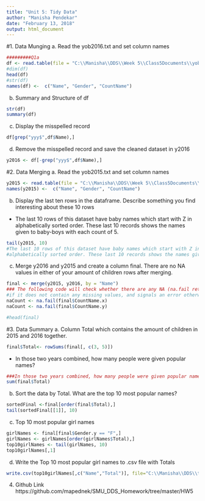 ---
title: "Unit 5: Tidy Data"
author: "Manisha Pendekar"
date: "February 13, 2018"
output: html_document
---
#1. Data Munging 
a. Read the yob2016.txt and set column names
```{r echo=TRUE}
#########Q1a
df <- read.table(file = "C:\\Manisha\\DDS\\Week 5\\Class5Documents\\yob2016.txt", header = FALSE, sep = ";")
#dim(df)
head(df)
#str(df)
names(df) <-  c("Name", "Gender", "CountName")
```
b. Summary and Structure of df
```{r echo=TRUE}
str(df)
summary(df)
```
c. Display the misspelled record
```{r echo=TRUE}
df[grep("yyy$",df$Name),]
```
d. Remove the misspelled record and save the cleaned dataset in y2016
```{r echo=TRUE}
y2016 <- df[-grep("yyy$",df$Name),]
```
#2. Data Merging
a. Read the yob2015.txt and set column names
```{r echo=TRUE}
y2015 <- read.table(file = "C:\\Manisha\\DDS\\Week 5\\Class5Documents\\yob2015.txt", header = FALSE, sep = ",")
names(y2015) <-  c("Name", "Gender", "CountName")
```
b. Display the last ten rows in the dataframe.  Describe something you find interesting about these 10 rows
* The last 10 rows of this dataset have baby names which start with Z in 
alphabetically sorted order. These last 10 records shows the names given to baby-boys 
with each count of 5.
```{r echo=TRUE}
tail(y2015, 10)
#The last 10 rows of this dataset have baby names which start with Z in 
#alphabetically sorted order. These last 10 records shows the names given to #baby-boys with each count of 5.
```
c. Merge y2016 and y2015 and create a column final. There are no NA values in either of your amount of children rows after merging.
```{r echo=TRUE}
final <- merge(y2015, y2016, by = "Name")
### The following code will check whether there are any NA (na.fail returns the object
#if it does not contain any missing values, and signals an error otherwise.)
naCount <- na.fail(final$CountName.x)
naCount <- na.fail(final$CountName.y)

#head(final)
```
#3. Data Summary
a. Column Total which contains the amount of children in 2015 and 2016 together.  
```{r echo=TRUE}
final$Total<- rowSums(final[, c(3, 5)])
```
* In those two years combined, how many people were given popular names?
```{r echo=TRUE}
###In those two years combined, how many people were given popular names?
sum(final$Total)
```
b. Sort the data by Total.  What are the top 10 most popular names?
```{r echo=TRUE}
sortedFinal <-final[order(final$Total),]
tail(sortedFinal[[1]], 10)
```
c. Top 10 most popular girl names
```{r echo=TRUE}
girlNames <- final[final$Gender.y == "F",]
girlNames <- girlNames[order(girlNames$Total),]
top10girlNames <- tail(girlNames, 10)
top10girlNames[,1]
```
d. Write the Top 10 most popular girl names to .csv file with Totals
```{r echo=TRUE}
write.csv(top10girlNames[,c("Name","Total")], file="C:\\Manisha\\DDS\\top10girlNames.csv",row.names=FALSE)
```
4. Github Link
https://github.com/mapednek/SMU_DDS_Homework/tree/master/HW5
